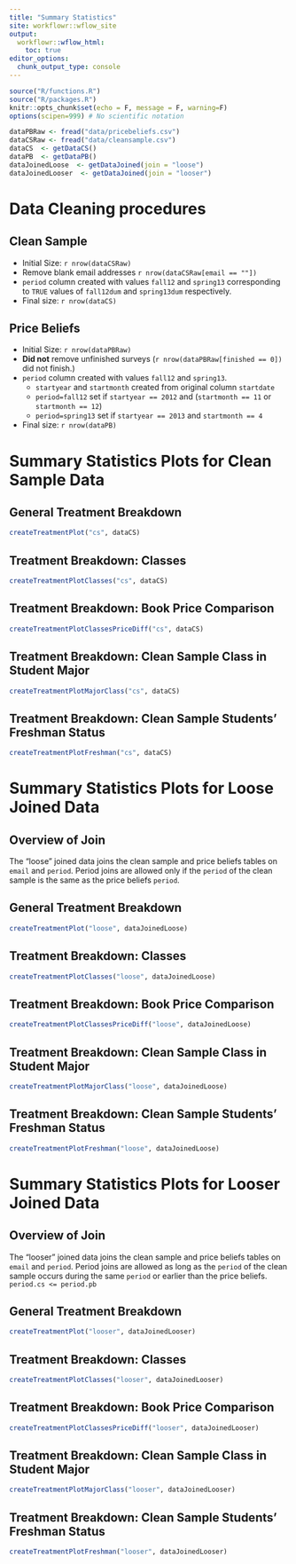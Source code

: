 ```yaml
---
title: "Summary Statistics"
site: workflowr::wflow_site
output:
  workflowr::wflow_html:
    toc: true
editor_options:
  chunk_output_type: console
---
```

<!-- author: "Julian McClellan" -->
<!-- date: "2/something/2020" -->
<!-- output:  -->
<!-- html_document: -->
<!-- toc: true -->

```r
source("R/functions.R")
source("R/packages.R")
knitr::opts_chunk$set(echo = F, message = F, warning=F)
options(scipen=999) # No scientific notation

dataPBRaw <- fread("data/pricebeliefs.csv")
dataCSRaw <- fread("data/cleansample.csv") 
dataCS  <- getDataCS()
dataPB  <- getDataPB()
dataJoinedLoose  <- getDataJoined(join = "loose")
dataJoinedLooser  <- getDataJoined(join = "looser")
```

# Data Cleaning procedures

## Clean Sample 

* Initial Size: `r nrow(dataCSRaw)`
* Remove blank email addresses `r nrow(dataCSRaw[email == ""])`
* `period` column created with values `fall12` and `spring13` corresponding to
  `TRUE` values of `fall12dum` and `spring13dum` respectively.
* Final size: `r nrow(dataCS)`

## Price Beliefs

* Initial Size: `r nrow(dataPBRaw)`
* __Did not__ remove unfinished surveys (`r nrow(dataPBRaw[finished == 0])` did not finish.)
* `period` column created with values `fall12` and `spring13`.
  - `startyear` and `startmonth` created from original column `startdate`
  - `period=fall12` set if `startyear == 2012` and (`startmonth == 11` or `startmonth == 12`)
  - `period=spring13` set if `startyear == 2013` and `startmonth == 4`
* Final size: `r nrow(dataPB)`

# Summary Statistics Plots for Clean Sample Data 

## General Treatment Breakdown
```r
createTreatmentPlot("cs", dataCS)
```

## Treatment Breakdown: Classes
```r
createTreatmentPlotClasses("cs", dataCS)
```

## Treatment Breakdown: Book Price Comparison
```r
createTreatmentPlotClassesPriceDiff("cs", dataCS)
```

## Treatment Breakdown: Clean Sample Class in Student Major 
```r
createTreatmentPlotMajorClass("cs", dataCS)
```

## Treatment Breakdown: Clean Sample Students' Freshman Status
```r
createTreatmentPlotFreshman("cs", dataCS)
```

# Summary Statistics Plots for Loose Joined Data

## Overview of Join

The "loose" joined data joins the clean sample and price beliefs tables on
`email` and `period`. Period joins are allowed only if the `period` of the
clean sample is the same as the price beliefs `period`.

## General Treatment Breakdown
```r
createTreatmentPlot("loose", dataJoinedLoose)
```

## Treatment Breakdown: Classes
```r
createTreatmentPlotClasses("loose", dataJoinedLoose)
```

## Treatment Breakdown: Book Price Comparison
```r
createTreatmentPlotClassesPriceDiff("loose", dataJoinedLoose)
```

## Treatment Breakdown: Clean Sample Class in Student Major 
```r
createTreatmentPlotMajorClass("loose", dataJoinedLoose)
```

## Treatment Breakdown: Clean Sample Students' Freshman Status
```r
createTreatmentPlotFreshman("loose", dataJoinedLoose)
```

# Summary Statistics Plots for Looser Joined Data

## Overview of Join

The "looser" joined data joins the clean sample and price beliefs tables on
`email` and `period`. Period joins are allowed as long as the `period` of the
clean sample occurs during the same `period` or earlier than the price beliefs.
`period.cs <= period.pb`

## General Treatment Breakdown
```r
createTreatmentPlot("looser", dataJoinedLooser)
```

## Treatment Breakdown: Classes
```r
createTreatmentPlotClasses("looser", dataJoinedLooser)
```

## Treatment Breakdown: Book Price Comparison
```r
createTreatmentPlotClassesPriceDiff("looser", dataJoinedLooser)
```

## Treatment Breakdown: Clean Sample Class in Student Major 
```r
createTreatmentPlotMajorClass("looser", dataJoinedLooser)
```

## Treatment Breakdown: Clean Sample Students' Freshman Status
```r
createTreatmentPlotFreshman("looser", dataJoinedLooser)
```
